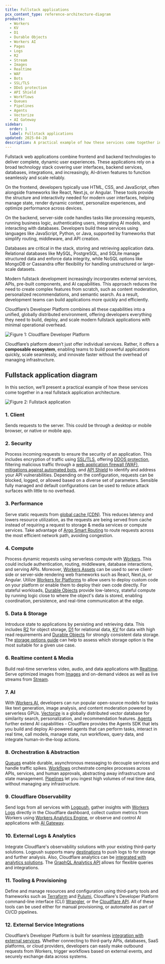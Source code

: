 ```yaml
---
title: Fullstack applications
pcx_content_type: reference-architecture-diagram
products:
  - Workers
  - KV
  - D1
  - Durable Objects
  - Workers AI
  - Pages
  - Logs
  - R2
  - Stream
  - Images
  - Realtime
  - WAF
  - Bots
  - SSL/TLS
  - DDoS protection
  - API Shield
  - Workflows
  - Queues
  - Pipelines
  - Agents
  - Vectorize
  - AI Gateway
sidebar:
  order: 1
  label: Fullstack applications
updated: 2025-04-28
description: A practical example of how these services come together in a real fullstack application architecture.
---
```


Fullstack web applications combine frontend and backend technologies to deliver complete, dynamic user experiences. These applications rely on a broad technology stack covering user interfaces, backend services, databases, integrations, and increasingly, AI-driven features to function seamlessly and scale reliably.

On the frontend, developers typically use HTML, CSS, and JavaScript, often alongside frameworks like React, Next.js, or Angular. These tools provide the structure and interactivity needed for modern user interfaces, helping manage state, render dynamic content, personalize experiences, and optimize performance across devices.

On the backend, server-side code handles tasks like processing requests, running business logic, authenticating users, integrating AI models, and interacting with databases. Developers build these services using languages like JavaScript, Python, or Java, supported by frameworks that simplify routing, middleware, and API creation.

Databases are critical in the stack, storing and retrieving application data. Relational databases like MySQL, PostgreSQL, and SQLite manage structured data and enforce data integrity, while NoSQL options like MongoDB or Cassandra offer flexibility for handling unstructured or large-scale datasets.

Modern fullstack development increasingly incorporates external services, APIs, pre-built components, and AI capabilities. This approach reduces the need to create complex features from scratch, such as content moderation, personalized recommendations, and semantic search. As a result, development teams can build applications more quickly and efficiently.

Cloudflare’s Developer Platform combines all these capabilities into a unified, globally distributed environment, offering developers everything they need to build, deploy, and scale modern fullstack applications with minimal operational overhead.

![Figure 1: Cloudflare Developer Platform](~/assets/images/reference-architecture/fullstack-app/developer-platform.svg "Figure 1: Cloudflare Developer Platform")

Cloudflare’s platform doesn’t just offer individual services. Rather, it offers a **composable ecosystem**, enabling teams to build powerful applications quickly, scale seamlessly, and innovate faster without the overhead of managing infrastructure.

## Fullstack application diagram

In this section, we’ll present a practical example of how these services come together in a real fullstack application architecture.

![Figure 2: Fullstack application](~/assets/images/reference-architecture/fullstack-app/fullstack-app-base.svg "Figure 2: Fullstack application")

### 1. Client

Sends requests to the server. This could be through a desktop or mobile browser, or native or mobile app.

### 2. Security

Process incoming requests to ensure the security of an application. This includes encryption of traffic using [SSL/TLS](/ssl/), offering [DDOS protection](/ddos-protection/), filtering malicious traffic through a [web application firewall (WAF)](/waf/), [mitigations against automated bots](/bots/), and [API Shield](/api-shield/) to identify and address your API vulnerabilities. Depending on the configuration, requests can be blocked, logged, or allowed based on a diverse set of parameters. Sensible fully managed and default configurations can be used to reduce attack surfaces with little to no overhead.

### 3. Performance

Serve static requests from [global cache (CDN)](/cache/). This reduces latency and lowers resource utilization, as the requests are being served from cache instead of requiring a request to storage & media services or compute services. Take advantage of [Argo Smart Routing](/argo-smart-routing/) to route requests across the most efficient network path, avoiding congestion.

### 4. Compute

Process dynamic requests using serverless compute with [Workers](/workers/). This could include authentication, routing, middleware, database interactions, and serving APIs. Moreover, [Workers Assets](/workers/static-assets/) can be used to serve client-side or server-side rendering web frameworks such as React, Next.js, or Angular. Utilize [Workers for Platforms](/cloudflare-for-platforms/workers-for-platforms/) to allow users to deploy custom code on your platform or enable them to deploy their own code directly. For stateful workloads, [Durable Objects](/durable-objects/) provide low-latency, stateful compute by running logic close to where the object's data is stored, enabling coordination, persistence, and real-time communication at the edge.

### 5. Data & Storage

Introduce state to applications by persisting and retrieving data. This includes [R2](/r2/) for object storage, [D1](/d1/) for relational data, [KV](/kv/) for data with high read requirements and [Durable Objects](/durable-objects/) for strongly consistent data storage. The [storage options guide](/workers/platform/storage-options/) can help to assess which storage option is the most suitable for a given use case.

### 6. Realtime content & Media

Build real-time serverless video, audio, and data applications with [Realtime](/realtime/). Serve optimized images from [Images](/images/) and on-demand videos as well as live streams from [Stream](/stream/).

### 7. AI

With [Workers AI](/workers-ai/), developers can run popular open-source models for tasks like text generation, image analysis, and content moderation powered by serverless GPUs. [Vectorize](/vectorize/) is a globally distributed vector database for similarity search, personalization, and recommendation features. [Agents](/agents/) further extend AI capabilities - Cloudflare provides the Agents SDK that lets you build and deploy AI-powered agents that can perform tasks, interact in real time, call models, manage state, run workflows, query data, and integrate human-in-the-loop actions.

### 8. Orchestration & Abstraction

[Queues](/queues/) enable durable, asynchronous messaging to decouple services and handle traffic spikes. [Workflows](/workflows/) orchestrate complex processes across APIs, services, and human approvals, abstracting away infrastructure and state management. [Pipelines](/pipelines/) let you ingest high volumes of real time data, without managing any infrastructure.

### 9. Cloudflare Observability

Send logs from all services with [Logpush](/logs/about/), gather insights with [Workers Logs](/workers/observability/logs/) directly in the Cloudflare dashboard, collect custom metrics from Workers using [Workers Analytics Engine](/analytics/analytics-engine/), or observe and control AI applications with [AI Gateway](/ai-gateway/).

### 10. External Logs & Analytics

Integrate Cloudflare's observability solutions with your existing third-party solutions. Logpush supports many [destinations](/logs/get-started/enable-destinations/) to push logs to for storage and further analysis. Also, Cloudflare analytics can be [integrated with analytics solutions](/analytics/analytics-integrations/). The [GraphQL Analytics API](/analytics/graphql-api/) allows for flexible queries and integrations.

### 11. Tooling & Provisioning

Define and manage resources and configuration using third-party tools and frameworks such as [Terraform](/terraform/) and [Pulumi](/pulumi/), Cloudflare's Developer Platform command-line interface (CLI) [Wrangler](/workers/wrangler/), or the [Cloudflare API](/api/). All of these tools can be used either for manual provisioning, or automated as part of CI/CD pipelines.

### 12. External Service Integrations

Cloudflare’s Developer Platform is built for seamless [integration with external services](/workers/configuration/integrations/). Whether connecting to third-party APIs, databases, SaaS platforms, or cloud providers, developers can easily make outbound requests from Workers, trigger workflows based on external events, and securely exchange data across systems.
